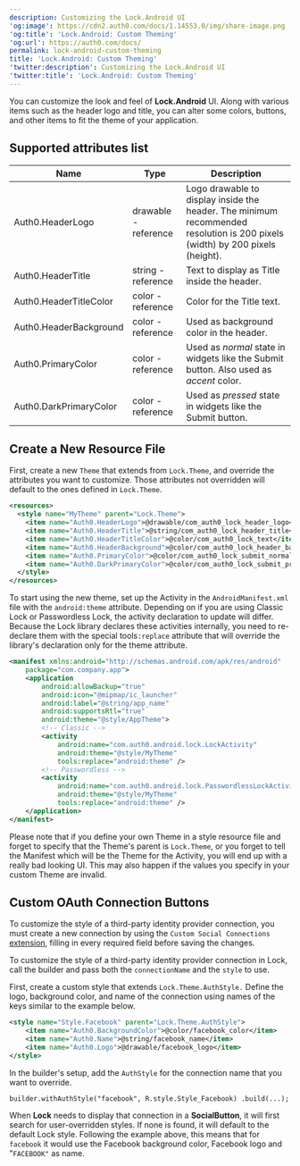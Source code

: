 ```yaml
---
description: Customizing the Lock.Android UI
'og:image': https://cdn2.auth0.com/docs/1.14553.0/img/share-image.png
'og:title': 'Lock.Android: Custom Theming'
'og:url': https://auth0.com/docs/
permalink: lock-android-custom-theming
title: 'Lock.Android: Custom Theming'
'twitter:description': Customizing the Lock.Android UI
'twitter:title': 'Lock.Android: Custom Theming'
---
```

You can customize the look and feel of **Lock.Android** UI. Along with various items such as the header logo and title, you can alter some colors, buttons, and other items to fit the theme of your application.

## Supported attributes list

| Name | Type | Description |
| --- | --- | --- |
| Auth0.HeaderLogo | drawable - reference | Logo drawable to display inside the header. The minimum recommended resolution is 200 pixels (width) by 200 pixels (height). |
| Auth0.HeaderTitle | string - reference | Text to display as Title inside the header. |
| Auth0.HeaderTitleColor | color - reference | Color for the Title text. |
| Auth0.HeaderBackground | color - reference | Used as background color in the header. |
| Auth0.PrimaryColor | color - reference | Used as *normal* state in widgets like the Submit button. Also used as *accent* color. |
| Auth0.DarkPrimaryColor | color - reference | Used as *pressed* state in widgets like the Submit button. |

## Create a New Resource File

First, create a new `Theme` that extends from `Lock.Theme`, and override the attributes you want to customize. Those attributes not overridden will default to the ones defined in `Lock.Theme`.

```xml lines
<resources>
  <style name="MyTheme" parent="Lock.Theme">
    <item name="Auth0.HeaderLogo">@drawable/com_auth0_lock_header_logo</item>
    <item name="Auth0.HeaderTitle">@string/com_auth0_lock_header_title</item>
    <item name="Auth0.HeaderTitleColor">@color/com_auth0_lock_text</item>
    <item name="Auth0.HeaderBackground">@color/com_auth0_lock_header_background</item>
    <item name="Auth0.PrimaryColor">@color/com_auth0_lock_submit_normal</item>
    <item name="Auth0.DarkPrimaryColor">@color/com_auth0_lock_submit_pressed</item>
  </style>
</resources>
```

To start using the new theme, set up the Activity in the `AndroidManifest.xml` file with the `android:theme` attribute. Depending on if you are using Classic Lock or <Tooltip tip="Passwordless: Form of authentication that does not rely on a password as the first factor." cta="View Glossary" href="/glossary?term=Passwordless">Passwordless</Tooltip> Lock, the activity declaration to update will differ. Because the Lock library declares these activities internally, you need to re-declare them with the special tools`:replace` attribute that will override the library's declaration only for the theme attribute.

```xml lines
<manifest xmlns:android="http://schemas.android.com/apk/res/android"
    package="com.company.app">
    <application
        android:allowBackup="true"
        android:icon="@mipmap/ic_launcher"
        android:label="@string/app_name"
        android:supportsRtl="true"
        android:theme="@style/AppTheme">
        <!-- Classic -->
        <activity
            android:name="com.auth0.android.lock.LockActivity"
            android:theme="@style/MyTheme"
            tools:replace="android:theme" />
        <!-- Passwordless -->
        <activity
            android:name="com.auth0.android.lock.PasswordlessLockActivity"
            android:theme="@style/MyTheme"
            tools:replace="android:theme" />
    </application>
</manifest>
```

<Warning>

Please note that if you define your own Theme in a style resource file and forget to specify that the Theme's parent is `Lock.Theme`, or you forget to tell the Manifest which will be the Theme for the Activity, you will end up with a really bad looking UI. This may also happen if the values you specify in your custom Theme are invalid.

</Warning>

## Custom OAuth Connection Buttons

To customize the style of a third-party <Tooltip tip="Identity Provider (IdP): Service that stores and manages digital identities." cta="View Glossary" href="/glossary?term=identity+provider">identity provider</Tooltip> connection, you must create a new connection by using the `Custom Social Connections` [extension](https://manage.auth0.com/#/extensions), filling in every required field before saving the changes.

To customize the style of a third-party identity provider connection in Lock, call the builder and pass both the `connectionName` and the `style` to use.

First, create a custom style that extends `Lock.Theme.AuthStyle.` Define the logo, background color, and name of the connection using names of the keys similar to the example below.

```xml lines
<style name="Style.Facebook" parent="Lock.Theme.AuthStyle">
    <item name="Auth0.BackgroundColor">@color/facebook_color</item>
    <item name="Auth0.Name">@string/facebook_name</item>
    <item name="Auth0.Logo">@drawable/facebook_logo</item>
</style>
```

In the builder's setup, add the `AuthStyle` for the connection name that you want to override.

`builder.withAuthStyle("facebook", R.style.Style_Facebook)
.build(...);`

When **Lock** needs to display that connection in a **SocialButton**, it will first search for user-overridden styles. If none is found, it will default to the default Lock style. Following the example above, this means that for `facebook` it would use the Facebook background color, Facebook logo and "`FACEBOOK"` as name.